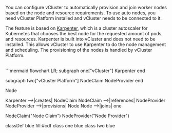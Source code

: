 
You can configure vCluster to automatically provision and join worker nodes based on the node and resource requirements. To use auto nodes, you need vCluster Platform installed and vCluster needs to be connected to it.

The feature is based on [Karpenter](https://karpenter.sh/), which is a cluster autoscaler for Kubernetes that chooses the best node for the requested amount of pods and resources. 
Karpenter is built into vCluster and does not need to be installed. This allows vCluster to use Karpenter to do the node management and scheduling. The 
provisioning of the nodes is handled by vCluster Platform. 

<br />
```mermaid
flowchart LR;
  subgraph one["vCluster"]
  Karpenter
  end

  subgraph two["vCluster Platform"]
  NodeClaim
  NodeProvider
  end

  Node

  Karpenter -->|creates| NodeClaim
  NodeClaim -->|references| NodeProvider
  NodeProvider -->|provisions| Node
  Node -->|joins| one

  NodeClaim("Node Claim")
  NodeProvider("Node Provider")

  classDef blue fill:#cdf
  class one blue
  class two blue
```

